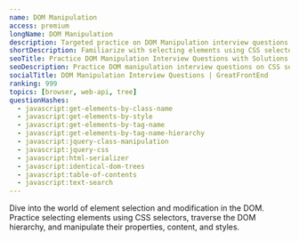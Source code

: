 ```yaml
---
name: DOM Manipulation
access: premium
longName: DOM Manipulation
description: Targeted practice on DOM Manipulation interview questions
shortDescription: Familiarize with selecting elements using CSS selectors, traverse the DOM hierarchy, and manipulate their properties, content, and styles.
seoTitle: Practice DOM Manipulation Interview Questions with Solutions
seoDescription: Practice DOM manipulation interview questions on CSS selectors, DOM traversal, and element manipulation. Code in-browser with solutions from ex-interviewers.
socialTitle: DOM Manipulation Interview Questions | GreatFrontEnd
ranking: 999
topics: [browser, web-api, tree]
questionHashes:
  - javascript:get-elements-by-class-name
  - javascript:get-elements-by-style
  - javascript:get-elements-by-tag-name
  - javascript:get-elements-by-tag-name-hierarchy
  - javascript:jquery-class-manipulation
  - javascript:jquery-css
  - javascript:html-serializer
  - javascript:identical-dom-trees
  - javascript:table-of-contents
  - javascript:text-search
---
```


Dive into the world of element selection and modification in the DOM. Practice selecting elements using CSS selectors, traverse the DOM hierarchy, and manipulate their properties, content, and styles.
